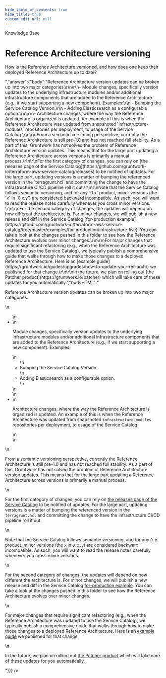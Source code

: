 ```yaml
---
hide_table_of_contents: true
hide_title: true
custom_edit_url: null
---
```



<CenterLayout>
<span class="title">Knowledge Base</span>
<h1>Reference Architecture versioning</h1>
<GitHub json={{"id":"D_kwDOF8slf84ANxOl","number":34,"author":{"login":"yorinasub17"},"title":"Reference Architecture versioning","body":"How is the Reference Architecture versioned, and how does one keep their deployed Reference Architecture up to date?","bodyHTML":"<p dir=\"auto\">How is the Reference Architecture versioned, and how does one keep their deployed Reference Architecture up to date?</p>","answer":{"body":"Reference Architecture version updates can be broken up into two major categories:\r\n\r\n- Module changes, specifically version updates to the underlying infrastructure modules and/or additional infrastructure components that are added to the Reference Architecture (e.g., if we start supporting a new component). Examples:\r\n    - Bumping the Service Catalog Version.\r\n    - Adding Elasticsearch as a configurable option.\r\n\r\n- Architecture changes, where the way the Reference Architecture is organized is updated. An example of this is when the Reference Architecture was updated from snapshoted `infrastructure-modules` repositories per deployment, to usage of the Service Catalog.\r\n\r\nFrom a semantic versioning perspective, currently the Reference Architecture is still pre-1.0 and has not reached full stability. As a part of this, Gruntwork has not solved the problem of Reference Architecture version updates. This means that for the large part updating a Reference Architecture across versions is primarily a manual process.\r\n\r\nFor the first category of changes, you can rely on [the releases page of the Service Catalog](https://github.com/gruntwork-io/terraform-aws-service-catalog/releases) to be notified of updates. For the large part, updating versions is a matter of bumping the referenced version in the `terragrunt.hcl` and committing the change to have the infrastructure CI/CD pipeline roll it out.\r\n\r\nNote that the Service Catalog follows semantic versioning, and for any `0.x` product, minor versions (the `x` in `0.x.y`) are considered backward incompatible. As such, you will want to read the release notes carefully whenever you cross minor versions. \r\n\r\nFor the second category of changes, the updates will depend on how different the architecture is. For minor changes, we will publish a new release and diff in the Service Catalog [for-production example](https://github.com/gruntwork-io/terraform-aws-service-catalog/tree/master/examples/for-production/infrastructure-live). You can take a look at the changes pushed in this folder to see how the Reference Architecture evolves over minor changes.\r\n\r\nFor major changes that require significant refactoring (e.g., when the Reference Architecture was updated to use the Service Catalog), we typically publish a comprehensive guide that walks through how to make those changes to a deployed Reference Architecture. Here is an [example guide](https://gruntwork.io/guides/upgrades/how-to-update-your-ref-arch/) we published for that change.\r\n\r\nIn the future, we plan on rolling out [the Patcher product](https://gruntwork.io/patcher) which will take care of these updates for you automatically.","bodyHTML":"<p dir=\"auto\">Reference Architecture version updates can be broken up into two major categories:</p>\n<ul dir=\"auto\">\n<li>\n<p dir=\"auto\">Module changes, specifically version updates to the underlying infrastructure modules and/or additional infrastructure components that are added to the Reference Architecture (e.g., if we start supporting a new component). Examples:</p>\n<ul dir=\"auto\">\n<li>Bumping the Service Catalog Version.</li>\n<li>Adding Elasticsearch as a configurable option.</li>\n</ul>\n</li>\n<li>\n<p dir=\"auto\">Architecture changes, where the way the Reference Architecture is organized is updated. An example of this is when the Reference Architecture was updated from snapshoted <code class=\"notranslate\">infrastructure-modules</code> repositories per deployment, to usage of the Service Catalog.</p>\n</li>\n</ul>\n<p dir=\"auto\">From a semantic versioning perspective, currently the Reference Architecture is still pre-1.0 and has not reached full stability. As a part of this, Gruntwork has not solved the problem of Reference Architecture version updates. This means that for the large part updating a Reference Architecture across versions is primarily a manual process.</p>\n<p dir=\"auto\">For the first category of changes, you can rely on <a href=\"https://github.com/gruntwork-io/terraform-aws-service-catalog/releases\">the releases page of the Service Catalog</a> to be notified of updates. For the large part, updating versions is a matter of bumping the referenced version in the <code class=\"notranslate\">terragrunt.hcl</code> and committing the change to have the infrastructure CI/CD pipeline roll it out.</p>\n<p dir=\"auto\">Note that the Service Catalog follows semantic versioning, and for any <code class=\"notranslate\">0.x</code> product, minor versions (the <code class=\"notranslate\">x</code> in <code class=\"notranslate\">0.x.y</code>) are considered backward incompatible. As such, you will want to read the release notes carefully whenever you cross minor versions.</p>\n<p dir=\"auto\">For the second category of changes, the updates will depend on how different the architecture is. For minor changes, we will publish a new release and diff in the Service Catalog <a href=\"https://github.com/gruntwork-io/terraform-aws-service-catalog/tree/master/examples/for-production/infrastructure-live\">for-production example</a>. You can take a look at the changes pushed in this folder to see how the Reference Architecture evolves over minor changes.</p>\n<p dir=\"auto\">For major changes that require significant refactoring (e.g., when the Reference Architecture was updated to use the Service Catalog), we typically publish a comprehensive guide that walks through how to make those changes to a deployed Reference Architecture. Here is an <a href=\"https://gruntwork.io/guides/upgrades/how-to-update-your-ref-arch/\" rel=\"nofollow\">example guide</a> we published for that change.</p>\n<p dir=\"auto\">In the future, we plan on rolling out <a href=\"https://gruntwork.io/patcher\" rel=\"nofollow\">the Patcher product</a> which will take care of these updates for you automatically.</p>"}}} />

</CenterLayout>
  

<!-- ##DOCS-SOURCER-START
{
  "sourcePlugin": "github-discussions",
  "hash": "6cb0c5cd6be1949e8caea31a01b7e03e"
}
##DOCS-SOURCER-END -->
